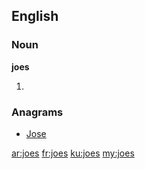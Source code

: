 ==English==

===Noun===
'''joes'''

# {{plural of|[[joe]]}}

===Anagrams===
* [[Jose#English|Jose]]

[[ar:joes]]
[[fr:joes]]
[[ku:joes]]
[[my:joes]]
